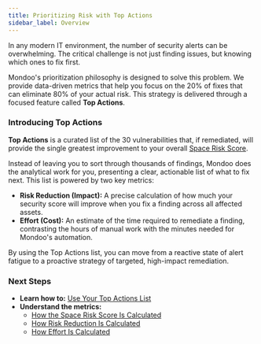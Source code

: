 ```yaml
---
title: Prioritizing Risk with Top Actions
sidebar_label: Overview
---
```


In any modern IT environment, the number of security alerts can be overwhelming. The critical challenge is not just finding issues, but knowing which ones to fix first.

Mondoo's prioritization philosophy is designed to solve this problem. We provide data-driven metrics that help you focus on the 20% of fixes that can eliminate 80% of your actual risk. This strategy is delivered through a focused feature called **Top Actions**.

### Introducing Top Actions

**Top Actions** is a curated list of the 30 vulnerabilities that, if remediated, will provide the single greatest improvement to your overall [Space Risk Score](./understanding-space-risk-score.mdx).

Instead of leaving you to sort through thousands of findings, Mondoo does the analytical work for you, presenting a clear, actionable list of what to fix next. This list is powered by two key metrics:

- **Risk Reduction (Impact):** A precise calculation of how much your security score will improve when you fix a finding across all affected assets.
- **Effort (Cost):** An estimate of the time required to remediate a finding, contrasting the hours of manual work with the minutes needed for Mondoo's automation.

By using the Top Actions list, you can move from a reactive state of alert fatigue to a proactive strategy of targeted, high-impact remediation.

### Next Steps

- **Learn how to:** [Use Your Top Actions List](./using-top-actions.mdx)
- **Understand the metrics:**
  - [How the Space Risk Score Is Calculated](./understanding-space-risk-score.mdx)
  - [How Risk Reduction Is Calculated](./how-risk-reduction-is-calculated.mdx)
  - [How Effort Is Calculated](./how-effort-is-calculated.mdx)
